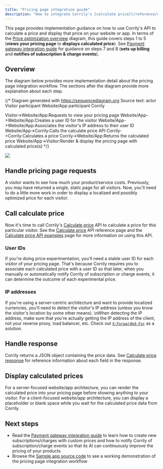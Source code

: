 ```yaml
---
title: "Pricing page integration guide"
description: "How to integrate Corrily's [calculate price](/reference/calculate-price) API into your website/app."
---
```


This page provides implementation guidance on how to use Corrily's API to calculate a price and display that price on
your website or app. In terms of the [Price optimization overview](./price-optimization-overview) diagram, this guide
covers steps 1 to 5 (**views your pricing page** to **displays calculated price**). See [Payment gateway integration guide](../payment-gateways/integration-guide) for guidance on steps 7 and 8 (**sets up billing** and **notifies of subscription & charge events**).

## Overview

The diagram below provides more implementation detail about the pricing page integration workflow. The sections after the diagram provide more explanation about each step.

{/*
Diagram generated with https://sequencediagram.org
Source text:
actor Visitor
participant Website/App
participant Corrily

Visitor->Website/App:Requests to view your pricing page
Website/App->Website/App:Creates a user ID for the visitor
Website/App->Website/App:Associates the visitor's IP address to their user ID
Website/App->Corrily:Calls the calculate price API
Corrily->Corrily:Calculates a price
Corrily->Website/App:Returns the calculated price
Website/App->Visitor:Render & display the pricing page with calculated price(s)
*/}

<img src="../img/pricing-page-integration.png" />

## Handle pricing page requests

A visitor wants to see how much your product/service costs. Previously, you may have returned a single, static page for all visitors. Now, you'll need to do a little more work in order to display a localized and possibly optimized price for each visitor.

## Call calculate price

Now it's time to call Corrily's [Calculate price](../api-reference/calculate-price) API to calculate a price for this particular visitor. See the [Calculate price](../api-reference/calculate-price) API reference page and the [Calculate price API examples](./calculate-price-api-examples) page for more information on using this API.

<Warning>

<h3>User IDs</h3>

If you're doing price experimentation, you'll need a stable user ID for each visitor of your pricing page. That's because Corrily requires you to associate each calculated price with a user ID so that later, when you manually or automatically notify Corrily of subscription or charge events, it can determine the outcome of each experimental price.

</Warning>

<Warning>
  
<h3>IP addresses</h3>

If you're using a server-centric architecture and want to provide localized currencies, you'll need to detect the visitor's IP address (unless you know the visitor's location by some other means). \nWhen detecting the IP address, make sure that you're actually getting the IP address of the client, not your reverse proxy, load balancer, etc. Check out [`X-Forwarded-For`](https://developer.mozilla.org/en-US/docs/Web/HTTP/Headers/X-Forwarded-For) as a solution.

</Warning>

## Handle response

Corrily returns a JSON object containing the price data. See [Calculate price response](../api-reference/calculate-price#response) for reference information about each field in the response.

## Display calculated prices

For a server-focused website/app architecture, you can render the calculated price into your pricing page before showing anything to your visitor. For a client-focused website/app architecture, you can display a placeholder or blank space while you wait for the calculated price data from Corrily.

## Next steps

- Read the [Payment gateway integration guide](../payment-gateways/integration-guide) to learn how to create new subscriptions/charges with custom prices and how to notify Corrily of subscription/charge events so that its AI can continuously improve the pricing of your products
- Browse the [Sample app source code](https://glitch.com/edit/#!/corrily?path=README.md%3A1%3A0) to see a working demonstration of the pricing page integration workflow
